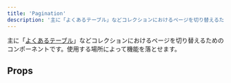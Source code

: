 ```yaml
---
title: 'Pagination'
description: '主に「よくあるテーブル」などコレクションにおけるページを切り替えるためのコンポーネントです。'
---
```


主に「[よくあるテーブル](/products/design-patterns/smarthr-table/)」などコレクションにおけるページを切り替えるためのコンポーネントです。使用する場所によって機能を落とせます。

<ComponentStory name="Pagination" />

## Props

<ComponentPropsTable name="Pagination" />


